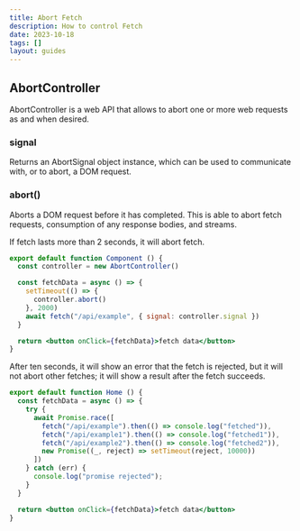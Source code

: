```yaml
---
title: Abort Fetch
description: How to control Fetch
date: 2023-10-18
tags: []
layout: guides
---
```


## AbortController

AbortController is a web API that allows to abort one or more web requests as and when desired.

### signal

Returns an AbortSignal object instance, which can be used to communicate with, or to abort, a DOM request.

### abort()

Aborts a DOM request before it has completed. This is able to abort fetch requests, consumption of any response bodies, and streams.

If fetch lasts more than 2 seconds, it will abort fetch.

```jsx
export default function Component () {
  const controller = new AbortController()

  const fetchData = async () => {
    setTimeout(() => {
      controller.abort()
    }, 2000)
    await fetch("/api/example", { signal: controller.signal })
  }

  return <button onClick={fetchData}>fetch data</button>
}
```


After ten seconds, it will show an error that the fetch is rejected, but it will not abort other fetches; it will show a result after the fetch succeeds.

```jsx
export default function Home () {
  const fetchData = async () => {
    try {
      await Promise.race([
        fetch("/api/example").then(() => console.log("fetched")),
        fetch("/api/example1").then(() => console.log("fetched1")),
        fetch("/api/example2").then(() => console.log("fetched2")),
        new Promise((_, reject) => setTimeout(reject, 10000))
      ])
    } catch (err) {
      console.log("promise rejected");
    }
  }

  return <button onClick={fetchData}>fetch data</button>
}
```